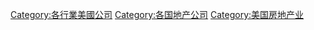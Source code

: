 [[Category:各行業美國公司‎|Category:各行業美國公司‎]]
[[Category:各国地产公司|Category:各国地产公司]]
[[Category:美国房地产业|Category:美国房地产业]]